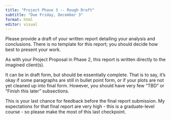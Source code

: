 ```yaml
---
title: "Project Phase 3 -- Rough Draft"
subtitle: "Due Friday, December 3" 
format: html
editor: visual
---
```


Please provide a draft of your written report detailing your analysis and conclusions.  There is no template for this report; you should decide how best to present your work.

As with your Project Proposal in Phase 2, this report is written directly to the imagined client(s).  

It can be in draft form, but should be essentially complete.  That is to say, it's okay if some paragraphs are still in bullet point form, or if your plots are not yet cleaned up into final form.  However, you should have very few "TBD" or "Finish this later" subsections.

This is your last chance for feedback before the final report submission.  My expectations for that final report are very high - this is a graduate-level course - so please make the most of this last checkpoint.
